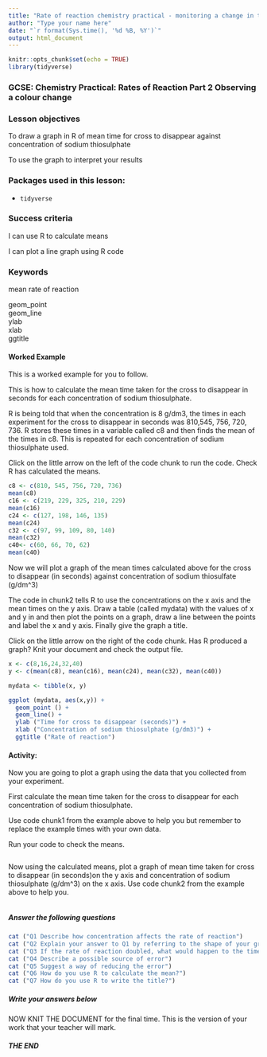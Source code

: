 ```yaml
---
title: "Rate of reaction chemistry practical - monitoring a change in turbidity"
author: "Type your name here"
date: "`r format(Sys.time(), '%d %B, %Y')`"
output: html_document
---
```


```r
knitr::opts_chunk$set(echo = TRUE)
library(tidyverse)
```

### GCSE: Chemistry Practical: Rates of Reaction Part 2 Observing a colour change

### Lesson objectives

To draw a graph in R of mean time for cross to disappear against concentration of sodium thiosulphate

To use the graph to interpret your results

### Packages used in this lesson:

- `tidyverse`

### Success criteria

I can use R to calculate means

I can plot a line graph using R code

### Keywords

mean rate of reaction

geom_point\
geom_line\
ylab\
xlab\
ggtitle

#### Worked Example

This is a worked example for you to follow.

This is how to calculate the mean time taken for the cross to disappear in seconds for each concentration of sodium thiosulphate.

R is being told that when the concentration is 8 g/dm3, the times in each experiment for the cross to disappear in seconds was 810,545, 756, 720, 736.  R stores these times in a variable called c8 and then finds the mean of the times in c8.  This is repeated for each concentration of sodium thiosulphate used.

Click on the little arrow on the left of the code chunk to run the code.  Check R has calculated the means.

```r
c8 <- c(810, 545, 756, 720, 736)
mean(c8)
c16 <- c(219, 229, 325, 210, 229)
mean(c16)
c24 <- c(127, 198, 146, 135)
mean(c24)
c32 <- c(97, 99, 109, 80, 140)
mean(c32)
c40<- c(60, 66, 70, 62)
mean(c40)
```

Now we will plot a graph of the mean times calculated above for the cross to disappear (in seconds) against concentration of sodium thiosulfate (g/dm\^3)

The code in chunk2 tells R to use the concentrations on the x axis and the mean times on the y axis.  Draw a table (called mydata) with the values of x and y in and then plot the points on a graph, draw a line between the points and label the x and y axis.  Finally give the graph a title.

Click on the little arrow on the right of the code chunk.  Has R produced a graph?  Knit your document and check the output file.

```r
x <- c(8,16,24,32,40)
y <- c(mean(c8), mean(c16), mean(c24), mean(c32), mean(c40))

mydata <- tibble(x, y)

ggplot (mydata, aes(x,y)) +
  geom_point () +
  geom_line() +
  ylab ("Time for cross to disappear (seconds)") +
  xlab ("Concentration of sodium thiosulphate (g/dm3)") +
  ggtitle ("Rate of reaction")
```

#### Activity:

Now you are going to plot a graph using the data that you collected from your experiment. 

First calculate the mean time taken for the cross to disappear for each concentration of sodium thiosulphate.

Use code chunk1 from the example above to help you but remember to replace the example times with your own data.

Run your code to check the means.

```r

```

Now using the calculated means, plot a graph of mean time taken for cross to disappear (in seconds)on the y axis and concentration of sodium thiosulphate (g/dm\^3) on the x axis. Use code chunk2 from the example above to help you.

```r

```

##### Answer the following questions

```r
cat ("Q1 Describe how concentration affects the rate of reaction")
cat ("Q2 Explain your answer to Q1 by referring to the shape of your graph")
cat ("Q3 If the rate of reaction doubled, what would happen to the time taken for the cross to disappear")
cat ("Q4 Describe a possible source of error")
cat ("Q5 Suggest a way of reducing the error")
cat ("Q6 How do you use R to calculate the mean?")
cat ("Q7 How do you use R to write the title?")
```

##### Write your answers below








NOW KNIT THE DOCUMENT for the final time.  This is the version of your work that your teacher will mark.

##### THE END                           
